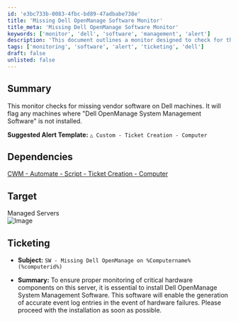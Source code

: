 ```yaml
---
id: 'e3bc733b-0083-4fbc-bd89-47adbabe738e'
title: 'Missing Dell OpenManage Software Monitor'
title_meta: 'Missing Dell OpenManage Software Monitor'
keywords: ['monitor', 'dell', 'software', 'management', 'alert']
description: 'This document outlines a monitor designed to check for the absence of Dell OpenManage System Management Software on Dell machines, ensuring that critical hardware components are properly managed and monitored. It includes suggested alert templates and ticketing information for effective incident management.'
tags: ['monitoring', 'software', 'alert', 'ticketing', 'dell']
draft: false
unlisted: false
---
```

## Summary

This monitor checks for missing vendor software on Dell machines. It will flag any machines where "Dell OpenManage System Management Software" is not installed.

**Suggested Alert Template:** `△ Custom - Ticket Creation - Computer`

## Dependencies

[CWM - Automate - Script - Ticket Creation - Computer](https://proval.itglue.com/DOC-5078775-9098338)

## Target

Managed Servers  
![Image](../../../static/img/Missing-Dell-OpenManage-Software/image_1.png)

## Ticketing

- **Subject:** `SW - Missing Dell OpenManage on %Computername%(%computerid%)`
  
- **Summary:** To ensure proper monitoring of critical hardware components on this server, it is essential to install Dell OpenManage System Management Software. This software will enable the generation of accurate event log entries in the event of hardware failures. Please proceed with the installation as soon as possible.











